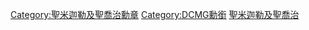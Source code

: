 [[Category:聖米迦勒及聖喬治勳章|Category:聖米迦勒及聖喬治勳章]]
[[Category:DCMG勳銜|Category:DCMG勳銜]]
[[Category:英國榮譽爵士勳章持有人|聖米迦勒及聖喬治]]